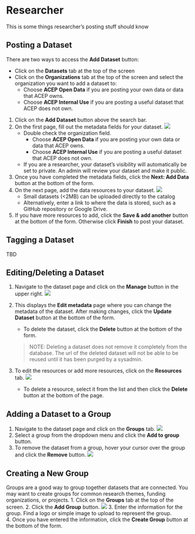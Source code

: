 # Researcher

This is some things researcher's posting stuff should know

## Posting a Dataset {.unnumbered}
There are two ways to access the __Add Dataset__ button:

- Click on the __Datasets__ tab at the top of the screen
- Click on the __Organizations__ tab at the top of the screen and select the organization you want to add a dataset to:
    - Choose __ACEP Open Data__ if you are posting your own data or data that ACEP owns.
    - Choose __ACEP Internal Use__ if you are posting a useful dataset that ACEP does not own.

1. Click on the __Add Dataset__ button above the search bar.
2. On the first page, fill out the metadata fields for your dataset. 
![](images/createdataset1.png)
    - Double check the organization field.
        - Choose __ACEP Open Data__ if you are posting your own data or data that ACEP owns.
        - Choose __ACEP Internal Use__ if you are posting a useful dataset that ACEP does not own.
    - If you are a researcher, your dataset's visibility will automatically be set to private. An admin will review your dataset and make it public.
3. Once you have completed the metadata fields, click the __Next: Add Data__ button at the bottom of the form. 
4. On the next page, add the data resources to your dataset.
![](images/createdataset2.png)
    - Small datasets (<2MB) can be uploaded directly to the catalog
    - Alternatively, enter a link to where the data is stored, such as a GitHub repository or Google Drive.
5. If you have more resources to add, click the __Save & add another__ button at the bottom of the form. Otherwise click __Finish__ to post your dataset.

## Tagging a Dataset {.unnumbered}
TBD

## Editing/Deleting a Dataset {.unnumbered}
1. Navigate to the dataset page and click on the __Manage__ button in the upper right.
![](images/managedataset.png)
2. This displays the __Edit metadata__ page where you can change the metadata of the dataset. After making changes, click the __Update Dataset__ button at the bottom of the form.

    - To delete the dataset, click the __Delete__ button at the bottom of the form.

    > NOTE: Deleting a dataset does not remove it completely from the database. The url of the deleted dataset will not be able to be reused until it has been purged by a sysadmin.
3. To edit the resources or add more resources, click on the __Resources__ tab.
![](images/editresource.png)
    - To delete a resource, select it from the list and then click the __Delete__ button at the bottom of the page.

## Adding a Dataset to a Group {.unnumbered}
1. Navigate to the dataset page and click on the __Groups__ tab.
![](images/addtogroup.png)
2. Select a group from the dropdown menu and click the __Add to group__ button.
3. To remove the dataset from a group, hover your cursor over the group and click the __Remove__ button.
![](images/removefromgroup.png)

## Creating a New Group {.unnumbered}
Groups are a good way to group together datasets that are connected. You may want to create groups for common research themes, funding organizations, or projects.
1. Click on the __Groups__ tab at the top of the screen.
2. Click the __Add Group__ button. 
![](images/creategroup.png)
3. Enter the information for the group. Find a logo or simple image to upload to represent the group.  
4. Once you have entered the information, click the __Create Group__ button at the bottom of the form.
